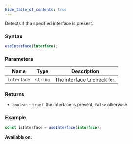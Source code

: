 ```yaml
---
hide_table_of_contents: true
---
```



Detects if the specified interface is present.

### Syntax

```js
useInterface(interface);
```

### Parameters

| Name        | Type     | Description                 |
| ----------- | -------- | --------------------------- |
| `interface` | `string` | The interface to check for. |

### Returns

- `boolean` - `true` if the interface is present, `false` otherwise.

### Example

```js
const isInterface = useInterface(interface);
```

**Available on:** <ClientTag />
